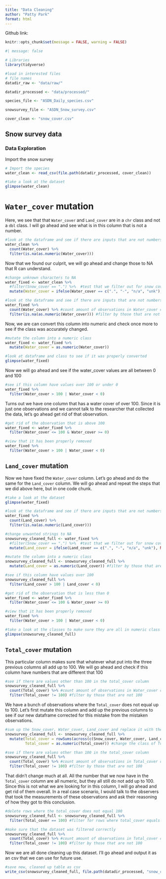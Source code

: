 ```yaml
---
title: "Data Cleaning"
author: "Patty Park"
format: html
---
```


Github link: 

```r
knitr::opts_chunk$set(message = FALSE, warning = FALSE)
```


```r
#| message: false  

# Libraries
library(tidyverse)

#load in interested files
# file names
datadir_raw <- "data/raw/"

datadir_processed <- "data/processed/"

species_file <- "ASDN_Daily_species.csv"

snowsurvey_file <- "ASDN_Snow_survey.csv"

cover_clean <- "snow_cover.csv"
```


## Snow survey data

### Data Exploration

Import the snow survey

```r
# Import the species
water_clean <- read_csv(file.path(datadir_processed, cover_clean))

#take a look at the dataset
glimpse(water_clean)

```

# `Water_cover` mutation

Here, we see that that `Water_cover` and `Land_cover` are in a `chr` class and not a `dbl` class. I will go ahead and see what is in this column that is not a number.

```r
#look at the dataframe and see if there are inputs that are not numbers
water_clean %>% 
  count(Water_cover) %>% 
  filter(is.na(as.numeric(Water_cover)))
```

Now that we found our culprit, we will go ahead and change those to NA that R can understand.

```r
#change unknown characters to NA
water_fixed <- water_clean %>% 
  #filter(Snow_cover == ".") %>%  #test that we filter out for snow cover equalling "."
  mutate(Water_cover = ifelse(Water_cover == c(".", "-", "n/a", "unk"), NA, Water_cover)) #convert these symbols into NA that R can understand
```

```r
#look at the dataframe and see if there are inputs that are not numbers
water_fixed %>% 
  count(Water_cover) %>% #count amount of observations in Water_cover column
  filter(is.na(as.numeric(Water_cover))) #filter by those that are not numeric
```


Now, we are can convert this column into numeric and check once more to see if the class was accurately changed.
```r
#mutate the column into a numeric class
water_fixed <- water_fixed %>% 
  mutate(Water_cover = as.numeric(Water_cover))

#look at dataframe and class to see if it was properly converted
glimpse(water_fixed)
```

Now we will go ahead and see if the water_cover values are all between 0 and 100
```r
#see if this column have values over 100 or under 0
water_fixed %>% 
  filter(Water_cover > 100 | Water_cover < 0)
```

Turns out we have one column that has a water cover of over 100. Since it is just one observations and we cannot talk to the researcher that collected the data, let's go ahead get rid of that observation.

```r
#get rid of the observation that is above 100
water_fixed <- water_fixed %>% 
  filter(Water_cover <= 100 & Water_cover >= 0)

#view that it has been properly removed
water_fixed %>% 
  filter(Water_cover > 100 | Water_cover < 0)
```

## `Land_cover` mutation

Now we have fixed the `Water_cover` column. Let's go ahead and do the same for the `Land_cover` column. We will go ahead and repeat the steps that we did above here, but in one code chunk.

```r
#take a look at the dataset
glimpse(water_fixed)

#look at the dataframe and see if there are inputs that are not numbers
water_fixed %>% 
  count(Land_cover) %>% 
  filter(is.na(as.numeric(Land_cover)))

#change unwanted strings to NA
snowsurvey_cleaned_full <- water_fixed %>% 
  #filter(Snow_cover == ".") %>%  #test that we filter out for snow cover equaling "."
  mutate(Land_cover = ifelse(Land_cover == c(".", "-", "n/a", "unk"), NA, Land_cover)) #convert these symbols into NA that R can understand

#mutate the column into a numeric class
snowsurvey_cleaned_full <- snowsurvey_cleaned_full %>% 
  mutate(Land_cover = as.numeric(Land_cover)) #filter by those that are not numeric

#see if this column have values over 100
snowsurvey_cleaned_full %>% 
  filter(Land_cover > 100 | Land_cover < 0)

#get rid of the observation that is less than 0
water_fixed <- water_fixed %>% 
  filter(Water_cover <= 100 & Water_cover >= 0)

#view that it has been properly removed
water_fixed %>% 
  filter(Water_cover > 100 | Water_cover < 0)

#take a look at the classes to make sure they are all in numeric class
glimpse(snowsurvey_cleaned_full)
```

## `Total_cover` mutation

This particular column makes sure that whatever what put into the three previous columns all add up to 100. We will go ahead and check if this column have numbers that are different that 100

```r
#see if there are values other than 100 in the total_cover column
snowsurvey_cleaned_full %>% 
  count(Total_cover) %>% #count amount of observations in Water_cover column
  filter(Total_cover != 100) #filter by those that are not 100
```

We have a bunch of observations where the `Total_cover` does not equal up to 100. Let's first mutate this column and add up the previous columns to see if our new dataframe corrected for this mistake from the mistaken observations.

```r
#sum up the Snow_cover, Water_cover, Land_cover and replace it with the Total_cover column
snowsurvey_cleaned_full <- snowsurvey_cleaned_full %>% 
  mutate(Total_cover = rowSums(across(c(Snow_cover, Water_cover, Land_cover))), #sum using the rowSums and across function
         Total_cover = as.numeric(Total_cover)) #change the class of Total_cover to numeric

#see if there are values other than 100 in the total_cover column
snowsurvey_cleaned_full %>% 
  count(Total_cover) %>% #count amount of observations in Total_cover column
  filter(Total_cover != 100) #filter by those that are not 100
```

That didn't change much at all. All the number that we now have in the `Total_cover` column are all numeric, but they all still do not add up to 100. Since this is not what we are looking for in this column, I will go ahead and get rid of them overall. In a real case scenario, I would talk to the observers that took the measurements of these observations and ask their reasoning of how they got to this conclusion.

```r
#delete rows where the total_cover does not equal 100
snowsurvey_cleaned_full <- snowsurvey_cleaned_full %>% 
  filter(Total_cover == 100) #filter for rows where total_cover equals 100

#make sure that the dataset was filtered correctly
snowsurvey_cleaned_full %>% 
  count(Total_cover) %>% #count amount of observations in Total_cover column
  filter(Total_cover != 100) #filter by those that are not 100
```

Now we are all done cleaning up this dataset. I'll go ahead and output it as an csv that we can use for future use.

```r
#save new, cleaned up table as csv
write_csv(snowsurvey_cleaned_full, file.path(datadir_processed, "snow_cover_cleaned.csv"))
```










